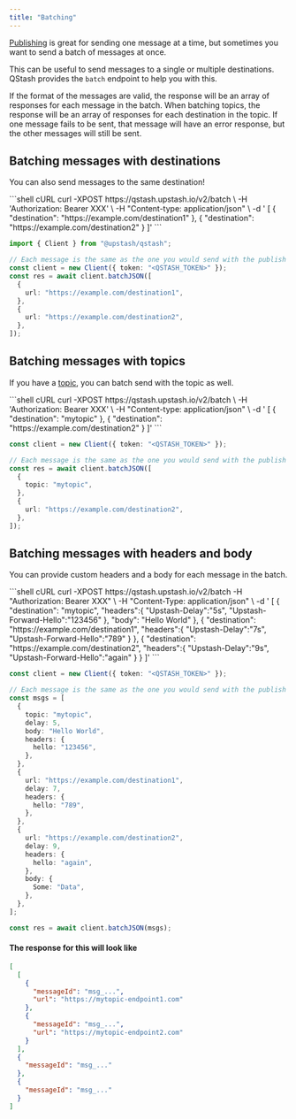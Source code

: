 ---
title: "Batching"
---

[Publishing](/qstash/howto/publishing) is great for sending one message
at a time, but sometimes you want to send a batch of messages at once.

This can be useful to send messages to a single or multiple destinations.
QStash provides the `batch` endpoint to help
you with this.

If the format of the messages are valid, the response will be an array of
responses for each message in the batch. When batching topics, the response
will be an array of responses for each destination in the topic. If one
message fails to be sent, that message will have an error response, but the
other messages will still be sent.

## Batching messages with destinations

<Info>You can also send messages to the same destination!</Info>

<CodeGroup>
```shell cURL
curl -XPOST https://qstash.upstash.io/v2/batch \
    -H 'Authorization: Bearer XXX' \
    -H "Content-type: application/json" \
    -d '
     [
      {
        "destination": "https://example.com/destination1"
      },
      {
        "destination": "https://example.com/destination2"
      }
     ]'
```

```typescript TypeScript
import { Client } from "@upstash/qstash";

// Each message is the same as the one you would send with the publish endpoint
const client = new Client({ token: "<QSTASH_TOKEN>" });
const res = await client.batchJSON([
  {
    url: "https://example.com/destination1",
  },
  {
    url: "https://example.com/destination2",
  },
]);
```

</CodeGroup>

## Batching messages with topics

If you have a [topic](/qstash/howto/topic-endpoint), you can batch send with
the topic as well.

<CodeGroup>
```shell cURL
curl -XPOST https://qstash.upstash.io/v2/batch \
    -H 'Authorization: Bearer XXX' \
    -H "Content-type: application/json" \
    -d '
     [
      {
        "destination": "mytopic"
      },
      {
        "destination": "https://example.com/destination2"
      }
     ]'
```

```typescript TypeScript
const client = new Client({ token: "<QSTASH_TOKEN>" });

// Each message is the same as the one you would send with the publish endpoint
const res = await client.batchJSON([
  {
    topic: "mytopic",
  },
  {
    url: "https://example.com/destination2",
  },
]);
```

</CodeGroup>

## Batching messages with headers and body

You can provide custom headers and a body for each message in the batch.

<CodeGroup>
```shell cURL
curl -XPOST https://qstash.upstash.io/v2/batch   -H "Authorization: Bearer XXX" \
    -H "Content-Type: application/json" \
    -d '
    [
      {
          "destination": "mytopic",
          "headers":{
            "Upstash-Delay":"5s",
            "Upstash-Forward-Hello":"123456"
          },
          "body": "Hello World"
      },
      {
          "destination": "https://example.com/destination1",
          "headers":{
            "Upstash-Delay":"7s",
            "Upstash-Forward-Hello":"789"
          }
      },
      {
          "destination": "https://example.com/destination2",
          "headers":{
            "Upstash-Delay":"9s",
            "Upstash-Forward-Hello":"again"
          }
      }
    ]'
```

```typescript TypeScript
const client = new Client({ token: "<QSTASH_TOKEN>" });

// Each message is the same as the one you would send with the publish endpoint
const msgs = [
  {
    topic: "mytopic",
    delay: 5,
    body: "Hello World",
    headers: {
      hello: "123456",
    },
  },
  {
    url: "https://example.com/destination1",
    delay: 7,
    headers: {
      hello: "789",
    },
  },
  {
    url: "https://example.com/destination2",
    delay: 9,
    headers: {
      hello: "again",
    },
    body: {
      Some: "Data",
    },
  },
];

const res = await client.batchJSON(msgs);
```

</CodeGroup>

#### The response for this will look like

```json
[
  [
    {
      "messageId": "msg_...",
      "url": "https://mytopic-endpoint1.com"
    },
    {
      "messageId": "msg_...",
      "url": "https://mytopic-endpoint2.com"
    }
  ],
  {
    "messageId": "msg_..."
  },
  {
    "messageId": "msg_..."
  }
]
```
